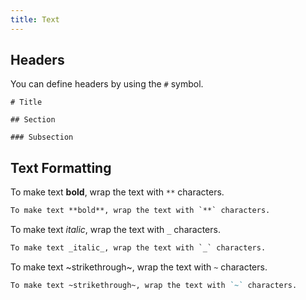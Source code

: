 ```yaml
---
title: Text
---
```


## Headers

You can define headers by using the `#` symbol.

```text
# Title

## Section

### Subsection
```

## Text Formatting

To make text **bold**, wrap the text with `**` characters.

```markdown
To make text **bold**, wrap the text with `**` characters.
```

To make text _italic_, wrap the text with `_` characters.

```markdown
To make text _italic_, wrap the text with `_` characters.
```

To make text ~strikethrough~, wrap the text with `~` characters.

```markdown
To make text ~strikethrough~, wrap the text with `~` characters.
```
